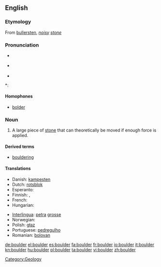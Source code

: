 ==English==

===Etymology===
From {{etyl|sv}} [[bullersten]], ''[[noisy]] [[stone]]''

===Pronunciation===
* {{IPA|/ˈbəʊldə/}} {{italbrac|[[RP]]}}
* {{a|US}} {{IPA|/ˈboʊldər/}}
* {{audio|en-us-boulder.ogg|Audio (US)}}

*: {{rhymes|əʊldə(r)}}

====Homophones====
* [[bolder]]

===Noun===
{{en-noun}}

# A large piece of [[stone]] that can theoretically be moved if enough force is applied.

====Derived terms====
* [[bouldering]]

====Translations====
{{trans-top|a large piece of stone that can theoretically be moved if enough force is applied}}
* Danish: [[kampesten]]
* Dutch: [[rotsblok]] {{n}}
* Esperanto: {{t-|eo|ŝtonego|xs=Esperanto}}
* Finnish: {{t+|fi|lohkare}}, {{t-|fi|järkäle}}
* French: {{t+|fr|rocher|m}}
* Hungarian: {{t+|hu|szikla}}
{{trans-mid}}
* [[Interlingua]]: [[petra]] [[grosse]]
* Norwegian: {{t-|no|kampestein|m}}
* Polish: [[głaz]] {{m}}
* Portuguese: [[pedregulho]] {{m}}
* Romanian: [[bolovan]] {{m}}
{{trans-bottom}}

[[Category:Geology]]

[[de:boulder]]
[[el:boulder]]
[[es:boulder]]
[[fa:boulder]]
[[fr:boulder]]
[[io:boulder]]
[[it:boulder]]
[[kn:boulder]]
[[hu:boulder]]
[[pl:boulder]]
[[ta:boulder]]
[[vi:boulder]]
[[zh:boulder]]